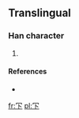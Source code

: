 ==Translingual==

===Han character===
{{Han char|rn=14|rad=冖|as=02|sn=4|four=|canj=月卜 (BY)}}

# {{defn|Han|sort=冖02}}

====References====
* {{Han ref|kx=0130.151|dkj=|dj=|hdz=|uh=34C0|ud=13504|bh=|bd=}}

[[fr:㓀]]
[[pl:㓀]]